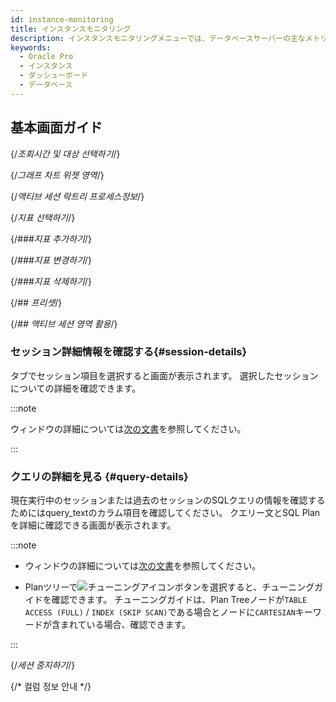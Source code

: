 ```yaml
---
id: instance-monitoring
title: インスタンスモニタリング
description: インスタンスモニタリングメニューでは、データベースサーバーの主なメトリクスに関する詳細情報をリアルタイムに確認できます。
keywords:
  - Oracle Pro
  - インスタンス
  - ダッシューボード
  - データベース
---
```



<Dbinstancemonitoringdesc />

## 基本画面ガイド

<ProdImg img='db-instance-monitoring.png' desc='インスタンスモニタリング' />

{/*조회시간 및 대상 선택하기*/}

<Dbv2instancemonitoringselect />

{/*그래프 차트 위젯 영역*/}

<Dbv2instancemonitoringwidget />

{/*액티브 세션 락트리 프로세스정보*/}

<Dbv2instancemonitoringactivesessiondesc />


<Dbdashboardactivesessiondesc />


<Dbdashboardlocktreedesc />


<Dbdashboradprocessinfodesc />


<Dbv2instancemonitoringactivesessionnote />

{/*지표 선택하기*/}

<Dbv2instancemonitoringselectmetrics />

{/*###지표 추가하기*/}

<Dbv2instancemonitoringaddmetrics />

{/*###지표 변경하기*/}

<Dbv2instancemonitoringchangemerics />

{/*###지표 삭제하기*/}

<Dbv2instancemonitoringdeletemetrics />

{/*## 프리셋*/}

<Dbv2instancemonitoringpreset />

{/*## 액티브 세션 영역 활용*/}

<Dbusingareaactivesession />


<Dbinstance2sqlstatic />

### セッション詳細情報を確認する{#session-details}

<Cmdname sid="active_sessions" className="uitext" />タブでセッション項目を選択すると<Cmdname sid="session_detail" className="uitext" />画面が表示されます。 選択したセッションについての詳細を確認できます。

<ImgLang img='db-session-details-info-oracle-pro.png' desc='セッション詳細情報' />

:::note

<Cmdname sid="session_detail" className="uitext" />ウィンドウの詳細については[次の文書](usage-ui#checksessioninfo)を参照してください。

:::

### クエリの詳細を見る {#query-details}

現在実行中のセッションまたは過去のセッションのSQLクエリの情報を確認するためには<UI>query_text</UI>のカラム項目を確認してください。 クエリー文とSQL Planを詳細に確認できる<Cmdname sid="TTL06224" className="uitext" />画面が表示されます。

<ImgLang img="db-sql-details-new-oracle-pro.png" desc="SQL 상세" />

:::note

- <Cmdname sid="TTL06224" className="uitext" />ウィンドウの詳細については[次の文書](usage-ui#query-details)を参照してください。

- Planツリーで![チューニングアイコン](/img/ic-chat-red.svg)ボタンを選択すると、チューニングガイドを確認できます。 チューニングガイドは、Plan Treeノードが`TABLE ACCESS (FULL)` / `INDEX (SKIP SCAN)`である場合とノードに`CARTESIAN`キーワードが含まれている場合、確認できます。

:::


<Linkedprojects />

{/*세션 중지하기*/}

<Dbv2instancemonitoringkiilsession />


<Dbfoldingactivesessiontable />


<Dbv2dataeditcolumn level={3} />


<Dbtabledatafiltering level={3} />

{/* 컬럼 정보 안내 */}

<Oraclecolumn level={3} />
